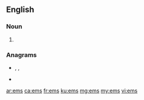 {{also|Ems|EMS}}
==English==

===Noun===
{{head|en|noun plural form}}

# {{plural of|em|lang=en}}

===Anagrams===
* {{l|en|sem}}, {{l|en|Sem}}, {{l|en|SEM}}
* {{l|en|SME}}

[[ar:ems]]
[[ca:ems]]
[[fr:ems]]
[[ku:ems]]
[[mg:ems]]
[[my:ems]]
[[vi:ems]]